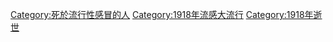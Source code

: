 [[Category:死於流行性感冒的人|Category:死於流行性感冒的人]]
[[Category:1918年流感大流行|Category:1918年流感大流行]]
[[Category:1918年逝世|Category:1918年逝世]]